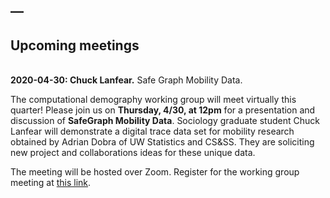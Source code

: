 ---
---

## Upcoming meetings

<br>
**2020-04-30: Chuck Lanfear.** Safe Graph Mobility Data.

The computational demography working group will meet virtually this quarter! Please join us on __Thursday, 4/30, at 12pm__ for a presentation and discussion of __SafeGraph Mobility Data__. Sociology graduate student Chuck Lanfear will demonstrate a digital trace data set for mobility research obtained by Adrian Dobra of UW Statistics and CS&SS. They are soliciting new project and collaborations ideas for these unique data.

The meeting will be hosted over Zoom. Register for the working group meeting at [this link](https://washington.zoom.us/meeting/register/tJUlde2spzwuE9y6AgRXQaWAYzIA8WsP77xZ).
